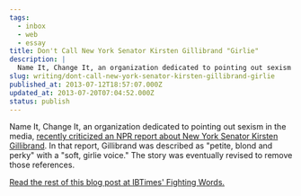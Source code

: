 ```yaml
---
tags:
  - inbox
  - web
  - essay
title: Don't Call New York Senator Kirsten Gillibrand "Girlie"
description: |
  Name It, Change It, an organization dedicated to pointing out sexism in the media, recently criticized an NPR report about New York Senator Kirsten Gillibrand. In that report, Gillibrand was described as “petite, blond and perky” with a “soft, girlie voice.” The story was eventually revised to remove those references. Read the rest of this \[…]
slug: writing/dont-call-new-york-senator-kirsten-gillibrand-girlie
published_at: 2013-07-12T18:57:07.000Z
updated_at: 2013-07-20T07:04:52.000Z
status: publish
---
```

Name It, Change It, an organization dedicated to pointing out sexism in the media, [recently criticized an NPR report about New York Senator Kirsten Gillibrand](http://www.nameitchangeit.org/blog/entry/nprs-morning-edition-flubs-then-mostly-fixes-gillibrand-story "NPR's Morning Edition Flubs then (Mostly) Fixes Gillibrand Story | Name It. Change It."). In that report, Gillibrand was described as "petite, blond and perky" with a "soft, girlie voice." The story was eventually revised to remove those references.

[Read the rest of this blog post at IBTimes' Fighting Words.](http://www.ibtimes.com/fighting-words/dont-call-new-york-senator-kirsten-gillibrand-girlie-1344321 "Don't Call New York Senator Kirsten Gillibrand \"Girlie\"")
